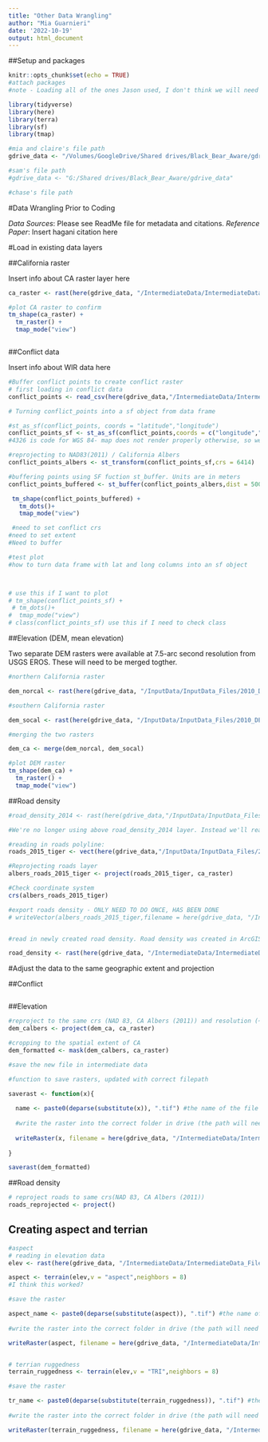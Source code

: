 ```yaml
---
title: "Other Data Wrangling"
author: "Mia Guarnieri"
date: '2022-10-19'
output: html_document
---
```


##Setup and packages

```r
knitr::opts_chunk$set(echo = TRUE)
#attach packages
#note - Loading all of the ones Jason used, I don't think we will need all of them 

library(tidyverse)
library(here)
library(terra)
library(sf)
library(tmap)

#mia and claire's file path
gdrive_data <- "/Volumes/GoogleDrive/Shared drives/Black_Bear_Aware/gdrive_data"

#sam's file path
#gdrive_data <- "G:/Shared drives/Black_Bear_Aware/gdrive_data"

#chase's file path

```

#Data Wrangling Prior to Coding

*Data Sources*: Please see ReadMe file for metadata and citations.
*Reference Paper*: Insert hagani citation here

#Load in existing data layers

##California raster

Insert info about CA raster layer here

```r

ca_raster <- rast(here(gdrive_data, "/IntermediateData/IntermediateData_Files/CARaster_Tiger_Formatted/formattedcaraster.tif"))

#plot CA raster to confirm
tm_shape(ca_raster) +
  tm_raster() +
  tmap_mode("view")



```

##Conflict data

Insert info about WIR data here

```r

#Buffer conflict points to create conflict raster
# first loading in conflict data 
conflict_points <- read_csv(here(gdrive_data,"/IntermediateData/IntermediateData_Files/2022_07_18_WIRClean_CDFW.csv"))

# Turning conflict_points into a sf object from data frame 

#st_as_sf(conflict_points, coords = "latitude","longitude")
conflict_points_sf <- st_as_sf(conflict_points,coords = c("longitude","latitude"), crs = 4326)
#4326 is code for WGS 84- map does not render properly otherwise, so we need to reproject  to 6414 (NAD83(2011) / California Albers) (but also I think this issue might go away when I remove the error points that are outside CA)

#reprojecting to NAD83(2011) / California Albers
conflict_points_albers <- st_transform(conflict_points_sf,crs = 6414)

#buffering points using SF fuction st_buffer. Units are in meters
conflict_points_buffered <- st_buffer(conflict_points_albers,dist = 5000)

 tm_shape(conflict_points_buffered) +
   tm_dots()+
   tmap_mode("view")

 #need to set conflict crs 
#need to set extent 
#Need to buffer 

#test plot
#how to turn data frame with lat and long columns into an sf object 



# use this if I want to plot
# tm_shape(conflict_points_sf) +
 # tm_dots()+
#  tmap_mode("view")
# class(conflict_points_sf) use this if I need to check class
```

##Elevation (DEM, mean elevation)

Two separate DEM rasters were available at 7.5-arc second resolution from USGS EROS. These will need to be merged togther.

```r

#northern California raster

dem_norcal <- rast(here(gdrive_data, "/InputData/InputData_Files/2010_DEM_USGSEROS_Norcal/30n150w_20101117_gmted_mea075.tif"))

#southern California raster

dem_socal <- rast(here(gdrive_data, "/InputData/InputData_Files/2010_DEM_USGSEROS_Socal/30n120w_20101117_gmted_mea075.tif"))

#merging the two rasters

dem_ca <- merge(dem_norcal, dem_socal)

#plot DEM raster
tm_shape(dem_ca) +
  tm_raster() +
  tmap_mode("view")

```

##Road density

```r
#road_density_2014 <- rast(here(gdrive_data,"/InputData/InputData_Files/2014_UsaRoadDensity_ESRI/2014_UsaRoadDensity_ESRI.tif"))

#We're no longer using above road_density_2014 layer. Instead we'll read in the roads layer, reproject it, and export it to ArcGIS to use tool line density

#reading in roads polyline: 
roads_2015_tiger <- vect(here(gdrive_data,"/InputData/InputData_Files/2015_roads_TIGER/tl_2015_06_prisecroads.shp"))

#Reprojecting roads layer
albers_roads_2015_tiger <- project(roads_2015_tiger, ca_raster)

#Check coordinate system
crs(albers_roads_2015_tiger)

#export roads density - ONLY NEED TO DO ONCE, HAS BEEN DONE
# writeVector(albers_roads_2015_tiger,filename = here(gdrive_data, "/IntermediateData/IntermediateData_Files/2015_roads_TIGER_Formatted/albers_roads_2015_tiger"))


#read in newly created road density. Road density was created in ArcGIS Pro from Roads 2015 Tiger layer. It was created by Claire on 10/23/2022 using the ArcGIS Pro tool line density 

road_density <- rast(here(gdrive_data, "/IntermediateData/IntermediateData_Files/road_density_arc_2022_10_23/road_density.tif"))
```


#Adjust the data to the same geographic extent and projection



##Conflict

```r

```

##Elevation
```r
#reproject to the same crs (NAD 83, CA Albers (2011)) and resolution (~230 m) as all other data
dem_calbers <- project(dem_ca, ca_raster)

#cropping to the spatial extent of CA
dem_formatted <- mask(dem_calbers, ca_raster)

#save the new file in intermediate data

#function to save rasters, updated with correct filepath

saverast <- function(x){
  
  name <- paste0(deparse(substitute(x)), ".tif") #the name of the file will be the same as the input object, plus '.tif' at the end
  
  #write the raster into the correct folder in drive (the path will need to be updated for other files) and save it as a geotiff
  
  writeRaster(x, filename = here(gdrive_data, "/IntermediateData/IntermediateData_Files/Elevation_Formatted", name), filetype = "GTiff", overwrite = TRUE)
  
}

saverast(dem_formatted)

```

##Road density

```r


# reproject roads to same crs(NAD 83, CA Albers (2011))
roads_reprojected <- project()
```


## Creating aspect and terrian 
```r
#aspect
# reading in elevation data 
elev <- rast(here(gdrive_data, "/IntermediateData/IntermediateData_Files/Elevation_Formatted/dem_formatted.tif"))

aspect <- terrain(elev,v = "aspect",neighbors = 8)
#I think this worked? 

#save the raster

aspect_name <- paste0(deparse(substitute(aspect)), ".tif") #the name of the file will be the same as the input object, plus '.tif' at the end
  
#write the raster into the correct folder in drive (the path will need to be updated for other files) and save it as a geotiff

writeRaster(aspect, filename = here(gdrive_data, "/IntermediateData/IntermediateData_Files/aspect", aspect_name), filetype = "GTiff", overwrite = TRUE)


# terrian ruggedness
terrain_ruggedness <- terrain(elev,v = "TRI",neighbors = 8)

#save the raster

tr_name <- paste0(deparse(substitute(terrain_ruggedness)), ".tif") #the name of the file will be the same as the input object, plus '.tif' at the end
  
#write the raster into the correct folder in drive (the path will need to be updated for other files) and save it as a geotiff

writeRaster(terrain_ruggedness, filename = here(gdrive_data, "/IntermediateData/IntermediateData_Files/terrain_ruggedness", tr_name), filetype = "GTiff", overwrite = TRUE)
```

